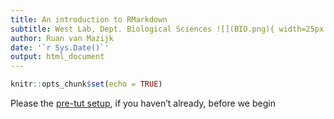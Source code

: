 ```yaml
---
title: An introduction to RMarkdown
subtitle: West Lab, Dept. Biological Sciences ![](BIO.png){ width=25px }, UCT ![](UCT.png){ width=25px }
author: Ruan van Mazijk
date: '`r Sys.Date()`'
output: html_document
---
```


```r
knitr::opts_chunk$set(echo = TRUE)
```

Please the [pre-tut setup](pre-tut-setup.html), if you haven't already, before we begin
